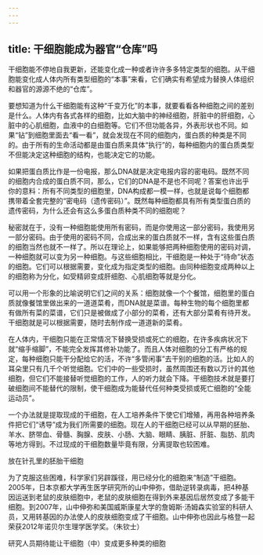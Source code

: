 ```yaml
---
---
---
```

title: 干细胞能成为器官“仓库”吗
---




干细胞能不停地自我更新，还能变化成一种或者许许多多特定类型的细胞。从干细胞能变化成人体内所有类型细胞的“本事”来看，它们确实有希望成为替换人体组织和器官的源源不绝的“仓库”。

要想知道为什么干细胞能有这种“千变万化”的本事，就要看看各种细胞之间的差别是什么。人体内有各式各样的细胞，比如大脑中的神经细胞，肝脏中的肝细胞，心脏中的心肌细胞，血液中的白细胞等。它们不但功能各异，外表形状也不同。如果“钻”到细胞里面去“看一看”，就会发现在不同的细胞内，蛋白质的种类是不同的。由于所有的生命活动都是由蛋白质来具体“执行”的，每种细胞内的蛋白质类型不但能决定这种细胞的结构，也能决定它的功能。

如果把蛋白质比作是一份电报，那么DNA就是决定电报内容的密电码。既然不同的细胞内合成的蛋白质不同，那么，它们的DNA是不是也不同呢？答案也许出乎你的意料：所有不同类型的细胞里，DNA构成都一模一样，也就是说每个细胞都携带着全套完整的“密电码（遗传密码）”。既然每种细胞都具有所有类型蛋白质的遗传密码，为什么还会有这么多蛋白质种类不同的细胞呢？

秘密就在于，没有一种细胞能使用所有密码，而是你使用这一部分密码，我使用另一部分密码。由于使用的密码不同，合成出来的蛋白质就不一样，含有这些蛋白质的细胞当然也就不一样了。所以在理论上，如果能够把两种细胞使用的密码对调，一种细胞就可以变为另一种细胞。与这些细胞相比，干细胞是一种处于“待命”状态的细胞。它们可以根据需要，变化成为指定类型的细胞。由同种细胞变成两种以上的细胞称为分化，如受精卵变成肝细胞、心肌细胞等就是分化。

可以用一个形象的比喻说明它们之间的关系：细胞就像一个个餐馆，细胞里的蛋白质就像餐馆里做出来的一道道菜肴，而DNA就是菜谱。每种生物的每个细胞里都有做所有菜的菜谱，它们只是被做成了小部分的菜肴，还有大部分菜肴有待开发。干细胞就是可以根据需要，随时去制作成一道道新的菜肴。

在人体内，干细胞只能在正常情况下替换受损或死亡的细胞，在许多疾病状况下就“缩手缩脚”，不能完全发挥其修补功能了。而且人体对细胞的分工有严格的规定，每种细胞只能干分配给它的活，不许“多管闲事”去干别的细胞的活。比如人的耳朵里只有几千个听觉细胞。它们中的一些受损时，虽然周围还有数以万计的其他细胞，但它们不能接替听觉细胞的工作，人的听力就会下降。干细胞技术就是要打破细胞间不能替代的限制，使干细胞成为能替代任何种类受损或死亡细胞的“全能运动员”。

一个办法就是提取现成的干细胞，在人工培养条件下使它们增殖，再用各种培养条件把它们“诱导”成为我们所需要的细胞。现在人的干细胞已经可以从早期的胚胎、羊水、脐带血、骨髓、胸腺、皮肤、小肠、大脑、眼睛、胰脏、肝脏、脂肪、肌肉等地方得到。不过现成的干细胞数量毕竟有限，分离提取也较困难。

放在针孔里的胚胎干细胞



为了克服这些困难，科学家们另辟蹊径，用已经分化的细胞来“制造”干细胞。2005年，日本京都大学再生医学研究所的山中伸弥，借助逆转录病毒，把4种基因运送到老鼠的皮肤细胞中，老鼠的皮肤细胞在得到外来基因后居然变成了多能干细胞。到2007年，山中伸弥和美国威斯康星大学的詹姆斯·汤姆森实验室的科研人员，又用转基因的办法使人的皮肤细胞变成了干细胞。山中伸弥也因此与格登一起荣获2012年诺贝尔生理学医学奖。（朱钦士）

研究人员期待能让干细胞（中）变成更多种类的细胞